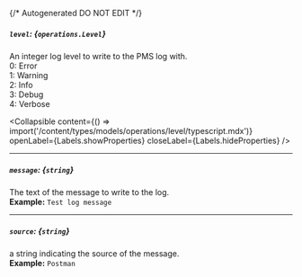 {/* Autogenerated DO NOT EDIT  */}

##### `level`: *{`operations.Level`}*
An integer log level to write to the PMS log with.  
0: Error  
1: Warning  
2: Info  
3: Debug  
4: Verbose


<Collapsible content={() => import('/content/types/models/operations/level/typescript.mdx')} openLabel={Labels.showProperties} closeLabel={Labels.hideProperties} />


---
##### `message`: *{`string`}*
The text of the message to write to the log.
<br/>
**Example:** `Test log message`

---
##### `source`: *{`string`}*
a string indicating the source of the message.
<br/>
**Example:** `Postman`


